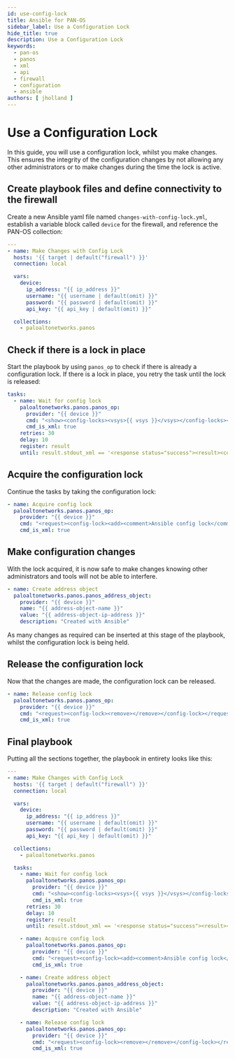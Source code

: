 ```yaml
---
id: use-config-lock
title: Ansible for PAN-OS
sidebar_label: Use a Configuration Lock
hide_title: true
description: Use a Configuration Lock
keywords:
  - pan-os
  - panos
  - xml
  - api
  - firewall
  - configuration
  - ansible
authors: [ jholland ]
---
```



# Use a Configuration Lock

In this guide, you will use a configuration lock, whilst you make changes. This ensures the integrity of the configuration changes by not allowing any other administrators or to make changes during the time the lock is active.

<Assumptions />

<LabGuidance />

## Create playbook files and define connectivity to the firewall

Create a new Ansible yaml file named `changes-with-config-lock.yml`, establish a variable block called `device` for the firewall, and reference the PAN-OS collection:

```yaml
---
- name: Make Changes with Config Lock
  hosts: '{{ target | default("firewall") }}'
  connection: local

  vars:
    device:
      ip_address: "{{ ip_address }}"
      username: "{{ username | default(omit) }}"
      password: "{{ password | default(omit) }}"
      api_key: "{{ api_key | default(omit) }}"

  collections:
    - paloaltonetworks.panos
```

## Check if there is a lock in place

Start the playbook by using `panos_op` to check if there is already a configuration lock. If there is a lock in place, you retry the task until the lock is released:

```yaml
tasks:
  - name: Wait for config lock
    paloaltonetworks.panos.panos_op:
      provider: "{{ device }}"
      cmd: "<show><config-locks><vsys>{{ vsys }}</vsys></config-locks></show>"
      cmd_is_xml: true
    retries: 30
    delay: 10
    register: result
    until: result.stdout_xml == '<response status="success"><result><config-locks /></result></response>'
```

## Acquire the configuration lock

Continue the tasks by taking the configuration lock:

```yaml
- name: Acquire config lock
  paloaltonetworks.panos.panos_op:
    provider: "{{ device }}"
    cmd: "<request><config-lock><add><comment>Ansible config lock</comment></add></config-lock></request>"
    cmd_is_xml: true
```

## Make configuration changes

With the lock acquired, it is now safe to make changes knowing other administrators and tools will not be able to interfere.

```yaml
- name: Create address object
  paloaltonetworks.panos.panos_address_object:
    provider: "{{ device }}"
    name: "{{ address-object-name }}"
    value: "{{ address-object-ip-address }}"
    description: "Created with Ansible"
```

As many changes as required can be inserted at this stage of the playbook, whilst the configuration lock is being held.

## Release the configuration lock

Now that the changes are made, the configuration lock can be released.

```yaml
- name: Release config lock
  paloaltonetworks.panos.panos_op:
    provider: "{{ device }}"
    cmd: "<request><config-lock><remove></remove></config-lock></request>"
    cmd_is_xml: true
```

## Final playbook

Putting all the sections together, the playbook in entirety looks like this:

```yaml
---
- name: Make Changes with Config Lock
  hosts: '{{ target | default("firewall") }}'
  connection: local

  vars:
    device:
      ip_address: "{{ ip_address }}"
      username: "{{ username | default(omit) }}"
      password: "{{ password | default(omit) }}"
      api_key: "{{ api_key | default(omit) }}"

  collections:
    - paloaltonetworks.panos

  tasks:
    - name: Wait for config lock
      paloaltonetworks.panos.panos_op:
        provider: "{{ device }}"
        cmd: "<show><config-locks><vsys>{{ vsys }}</vsys></config-locks></show>"
        cmd_is_xml: true
      retries: 30
      delay: 10
      register: result
      until: result.stdout_xml == '<response status="success"><result><config-locks /></result></response>'

    - name: Acquire config lock
      paloaltonetworks.panos.panos_op:
        provider: "{{ device }}"
        cmd: "<request><config-lock><add><comment>Ansible config lock</comment></add></config-lock></request>"
        cmd_is_xml: true

    - name: Create address object
      paloaltonetworks.panos.panos_address_object:
        provider: "{{ device }}"
        name: "{{ address-object-name }}"
        value: "{{ address-object-ip-address }}"
        description: "Created with Ansible"

    - name: Release config lock
      paloaltonetworks.panos.panos_op:
        provider: "{{ device }}"
        cmd: "<request><config-lock><remove></remove></config-lock></request>"
        cmd_is_xml: true
```
